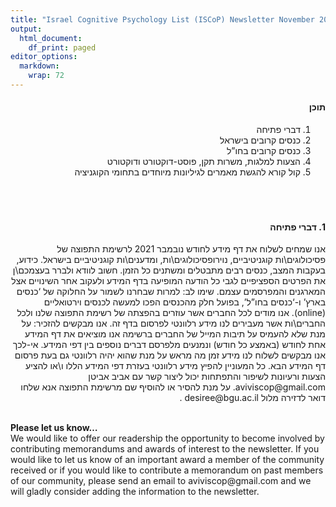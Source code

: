 ```yaml
---
title: "Israel Cognitive Psychology List (ISCoP) Newsletter November 2021"
output:
  html_document:
    df_print: paged
editor_options:
  markdown:
    wrap: 72
---
```


<style>

.rtl { direction:rtl;}

</style>

<div class="rtl">
#### תוכן

1. דברי פתיחה
2. כנסים קרובים בישראל
3. כנסים קרובים בחו"ל
4. הצעות למלגות, משרות תקן, פוסט-דוקטורט ודוקטורט
5. קול קורא להגשת מאמרים לגיליונות מיוחדים בתחומי הקוגניציה
\
\
\
\

#### 1. דברי פתיחה
 
אנו שמחים לשלוח את דף מידע לחודש נובמבר 2021 לרשימת התפוצה של פסיכולוגים\\ות קוגניטיביים, נוירופסיכולוגים\\ות, ומדענים\\ות קוגניטיביים בישראל. כידוע, בעקבות המצב, כנסים רבים מתבטלים ומשתנים כל הזמן. חשוב לוודא ולברר בעצמכם\\ן את הפרטים הספציפיים לגבי כל הודעה המופיעה בדף המידע ולעקוב אחר השינויים אצל המארגנים והמפרסמים עצמם. שימו לב: למרות שבחרנו לשמור על החלוקה של 'כנסים בארץ' ו-'כנסים בחו"ל', בפועל חלק מהכנסים הפכו למעשה לכנסים וירטואליים (online). 
אנו מודים לכל החברים אשר עוזרים בהפצתה של רשימת התפוצה שלנו ולכל החברים\\ות אשר מעבירים לנו מידע רלוונטי לפרסום בדף זה. אנו מבקשים להזכיר: על מנת שלא להעמיס על תיבות המייל של החברים ברשימה אנו מוציאים את דף המידע אחת לחודש (באמצע כל חודש) ונמנעים מלפרסם דברים נוספים בין דפי המידע. אי-לכך אנו מבקשים לשלוח לנו מידע זמן מה מראש על מנת שהוא יהיה רלוונטי גם בעת פרסום דף המידע הבא. כל המעוניין להפיץ מידע רלוונטי בעזרת דפי המידע הללו ו\\או להציע הצעות ורעיונות לשיפור והתפתחות יכול ליצור קשר עם אביב אביטן aviviscop@gmail.com. על מנת להסיר או להוסיף שם מרשימת התפוצה אנא שלחו דואר לדזירה מלול desiree@bgu.ac.il .

</div>

\
**Please let us know…** \
We would like to offer our readership the opportunity to become involved by contributing memorandums and awards of interest to the newsletter. If you would like to let us know of an important award a member of the community received or if you would like to contribute a memorandum on past members of our community, please send an email to aviviscop@gmail.com and we will gladly consider adding the information to the newsletter.











